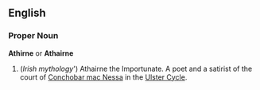 ==English==

===Proper Noun===
{{Wikipedia}}
'''Athirne''' or '''Athairne'''

#(''Irish mythology''') Athairne the Importunate. A poet and a satirist of the court of [[Conchobar mac Nessa]] in the [[Ulster Cycle]].